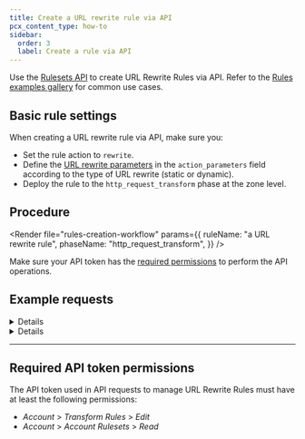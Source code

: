 ```yaml
---
title: Create a URL rewrite rule via API
pcx_content_type: how-to
sidebar:
  order: 3
  label: Create a rule via API
---
```



Use the [Rulesets API](/ruleset-engine/rulesets-api/) to create URL Rewrite Rules via API. Refer to the [Rules examples gallery](/rules/transform/examples/?operation=Rewrite+URL) for common use cases.

## Basic rule settings

When creating a URL rewrite rule via API, make sure you:

- Set the rule action to `rewrite`.
- Define the [URL rewrite parameters](/rules/transform/url-rewrite/reference/parameters/#api-information) in the `action_parameters` field according to the type of URL rewrite (static or dynamic).
- Deploy the rule to the `http_request_transform` phase at the zone level.

## Procedure

<Render
	file="rules-creation-workflow"
	params={{
		ruleName: "a URL rewrite rule",
		phaseName: "http_request_transform",
	}}
/>

Make sure your API token has the [required permissions](#required-api-token-permissions) to perform the API operations.

## Example requests

<Details header="Example: Add a rule that performs a static URL rewrite">

The following example sets the rules of an existing phase ruleset (`$RULESET_ID`) to a single URL rewrite rule — performing a static rewrite of the URI path — using the [Update a zone ruleset](/api/resources/rulesets/methods/update/) operation. The response will contain the complete definition of the ruleset you updated.

<APIRequest
	path="/zones/{zone_id}/rulesets/{ruleset_id}"
	method="PUT"
	json={{
		rules: [
			{
				expression: '(http.request.uri.query contains "eu")',
				description: "My first static URL rewrite rule",
				action: "rewrite",
				action_parameters: {
					uri: {
						path: {
							value: "/emea.html",
						},
					},
				},
			},
		],
	}}
/>

```json output
{
	"result": {
		"id": "<RULESET_ID>",
		"name": "Zone-level Transform Ruleset",
		"description": "Zone-level ruleset that will execute Transform Rules.",
		"kind": "zone",
		"version": "2",
		"rules": [
			{
				"id": "<RULE_ID>",
				"version": "1",
				"action": "rewrite",
				"action_parameters": {
					"uri": {
						"path": {
							"value": "/emea.html"
						}
					}
				},
				"expression": "(http.request.uri.query contains \"eu\")",
				"description": "My first static URL rewrite rule",
				"last_updated": "2021-04-14T14:42:04.219025Z",
				"ref": "<RULE_REF>"
			}
		],
		"last_updated": "2021-04-14T14:42:04.219025Z",
		"phase": "http_request_transform"
	},
	"success": true,
	"errors": [],
	"messages": []
}
```

</Details>

<Details header="Example: Add a rule that performs a dynamic URL rewrite">

The following example sets the rules of an existing phase ruleset (`$RULESET_ID`) to a single URL rewrite rule — performing a dynamic rewrite of the URI path — using the [Update a zone ruleset](/api/resources/rulesets/methods/update/) operation. The response will contain the complete definition of the ruleset you updated.

<APIRequest
	path="/zones/{zone_id}/rulesets/{ruleset_id}"
	method="PUT"
	json={{
		rules: [
			{
				expression: 'starts_with(http.request.uri.path, "/news/2012/")',
				description: "My first dynamic URL rewrite rule",
				action: "rewrite",
				action_parameters: {
					uri: {
						path: {
							expression: 'concat("/archive", http.request.uri.path)',
						},
					},
				},
			},
		],
	}}
/>

```json output
{
	"result": {
		"id": "<RULESET_ID>",
		"name": "Zone-level Transform Ruleset",
		"description": "Zone-level ruleset that will execute Transform Rules.",
		"kind": "zone",
		"version": "2",
		"rules": [
			{
				"id": "<RULE_ID>",
				"version": "1",
				"action": "rewrite",
				"action_parameters": {
					"uri": {
						"path": {
							"expression": "concat(\"/archive\", http.request.uri.path)"
						}
					}
				},
				"expression": "starts_with(http.request.uri.path, \"/news/2012/\")",
				"description": "My first dynamic URL rewrite rule",
				"last_updated": "2021-04-14T14:42:04.219025Z",
				"ref": "<RULE_REF>"
			}
		],
		"last_updated": "2021-04-14T14:42:04.219025Z",
		"phase": "http_request_transform"
	},
	"success": true,
	"errors": [],
	"messages": []
}
```

</Details>

---

## Required API token permissions

The API token used in API requests to manage URL Rewrite Rules must have at least the following permissions:

- _Account_ > _Transform Rules_ > _Edit_
- _Account_ > _Account Rulesets_ > _Read_
